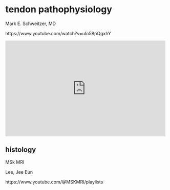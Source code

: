 # tendon pathophysiology

Mark E. Schweitzer, MD

https://www.youtube.com/watch?v=uIo58pQgxhY

::: {show-in="html"}
<iframe width=500 height=300 frameborder="0" allowfullscreen src="https://www.youtube.com/embed/uIo58pQgxhY"></iframe>
:::

## histology


MSk MRI

Lee, Jee Eun

https://www.youtube.com/@MSKMRI/playlists